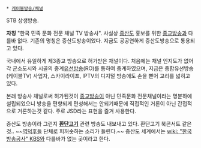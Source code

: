  * [[케이블방송/채널]]

STB 상생방송.

'''자칭''' "한국 민족 문화 전문 채널 TV 방송사". 사실상 [[증산도]] 홍보를 위한 [[종교방송]]과 다를바 없다. 기존의 명칭은 증산도방송이었다. 지금도 공공연하게 증산도방송으로 통용되고 있다.

국내에서 유일하게 제3종교 방송으로 허가받은 채널이다. 처음에는 채널 인지도가 없어 각 군소도시와 시골의 중계[[유선방송]](RO)를 통하여 중계하였으며, 지금은 종합유선방송(케이블TV) 사업자, 스카이라이프, IPTV의 디지털 방송에도 손을 뻗어 교리를 넓히고 있다.

본래 방송사 채널로써 허가된것이 [[종교방송]]이 아닌 민족문화 전문채널이라는 명분하에 설립되었으니 방송을 편향되게 편성해서는 안되기때문에 직접적인 거론이 아닌 간접적으로 거론하는것 같다. 주로 JSD라는 표현을 즐겨 사용한다.

증산도 방송이라 그런지 '''[[환단고기]]''' 관련 방송도 내보내고 있다. 환단고기 북콘서트 같은 것.. ~~[[역덕후]]들 단체로 피꺼솟하는 소리가 들린다.~~ 증산도 세계에서는 [[wiki: "한국방송공사" KBS]]와 다를바가 없는 곳이라고 한다.
